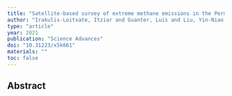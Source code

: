 ```yaml
---
title: "Satellite-based survey of extreme methane emissions in the Permian basin"
author: "Irakulis-Loitxate, Itziar and Guanter, Luis and Liu, Yin-Nian and Varon, Daniel J and Maasakkers, Joannes D and Zhang, Yuzhong and Chulakadabba, Apisada and Wofsy, Steven C and Thorpe, Andrew K and Duren, Riley M and others"
type: "article"
year: 2021
publication: "Science Advances"
doi: "10.31223/x5k661"
materials: ""
toc: false
---
```


## Abstract

